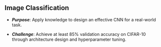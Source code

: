 ## Image Classification {#Image_Classification}
* ***Purpose***: Apply knowledge to design an effective CNN for a real-world task.

* ***Challenge***: Achieve at least 85% validation accuracy on CIFAR-10 through architecture design and hyperparameter tuning.

<!-- ### Task Description -->
<!-- ### Data Scheme -->
<!-- ### Suggestions -->
<!-- ### What to Deliver -->
<!-- ### General guidelines -->